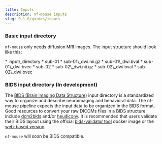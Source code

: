 ```yaml
---
title: Inputs
description: nf-mouse inputs
slug: 0.1.0/guides/inputs
---
```



### **Basic input directory**

`nf-mouse` only needs diffusion MRI images. The input structure should look like this:

<FileTree>
  * input\_directory
    * sub-01
      * sub-01\_dwi.nii.gz
      * sub-01\_dwi.bval
      * sub-01\_dwi.bvec
    * sub-02
      * sub-02\_dwi.nii.gz
      * sub-02\_dwi.bval
      * sub-02\_dwi.bvec
</FileTree>

### **BIDS input directory** (In development)

The [BIDS (Brain Imaging Data Structure)](https://bids-specification.readthedocs.io/en/stable/) input directory is a standardized way to organize and describe neuroimaging and behavioral data. The nf-mouse pipeline expects the input data to be organized in the BIDS format. Good resources to convert your raw DICOMs files in a BIDS structure include [dcm2bids](https://unfmontreal.github.io/Dcm2Bids/3.2.0/) and/or [heudiconv](https://heudiconv.readthedocs.io/en/latest/). It is recommended that users validate their BIDS layout using the official [bids-validator tool](https://hub.docker.com/r/bids/validator) docker image or the [web-based version](https://bids-standard.github.io/bids-validator/).

`nf-mouse` will soon be BIDS compatible.

